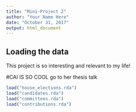 ```yaml
---
title: "Mini-Project 2"
author: "Your Name Here"
date: "October 31, 2017"
output: html_document
---
```



## Loading the data

This project is so interesting and relevant to my life!

#CAI IS SO COOL
go to her thesis talk
```r
load("house_elections.rda")
load("candidates.rda")
load("committees.rda")
load("contributions.rda")
```
